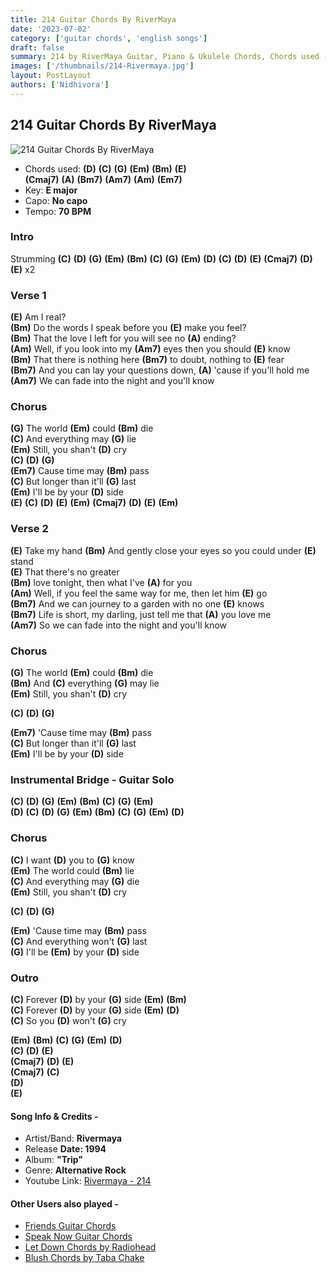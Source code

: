 ```yaml
---
title: 214 Guitar Chords By RiverMaya
date: '2023-07-02'
category: ['guitar chords', 'english songs']
draft: false
summary: 214 by RiverMaya Guitar, Piano & Ukulele Chords, Chords used - (D) (C) (G) (Em) (Bm) (E) (Cmaj7) (A) (Bm7), Key - E Major.
images: ['/thumbnails/214-Rivermaya.jpg']
layout: PostLayout
authors: ['Nidhivora']
---
```


## 214 Guitar Chords By RiverMaya

![214 Guitar Chords By RiverMaya](/thumbnails/214-Rivermaya.jpg)

- Chords used: **(D)** **(C)** **(G)** **(Em)** **(Bm)** **(E)**\
  **(Cmaj7)** **(A)** **(Bm7)** **(Am7)** **(Am)** **(Em7)**
- Key: **E major**
- Capo: **No capo**
- Tempo: **70 BPM**


### Intro

Strumming **(C)** **(D)** **(G)** **(Em)** **(Bm)** **(C)** **(G)** **(Em)** **(D)** **(C)** **(D)** **(E)** **(Cmaj7)** **(D)** **(E)** x2

### Verse 1

**(E)** Am I real? \
**(Bm)** Do the words I speak before you **(E)** make you feel? \
**(Bm)** That the love I left for you will see no **(A)** ending? \
**(Am)** Well, if you look into my **(Am7)** eyes then you should **(E)** know \
**(Bm)** That there is nothing here **(Bm7)** to doubt, nothing to **(E)** fear \
**(Bm7)** And you can lay your questions down, **(A)** 'cause if you'll hold me \
**(Am7)** We can fade into the night and you'll know

### Chorus

**(G)** The world **(Em)** could **(Bm)** die \
**(C)** And everything may **(G)** lie \
**(Em)** Still, you shan't **(D)** cry \
**(C)** **(D)** **(G)** \
**(Em7)** Cause time may **(Bm)** pass \
**(C)** But longer than it'll **(G)** last \
**(Em)** I'll be by your **(D)** side \
**(E)** **(C)** **(D)** **(E)** **(Em)** **(Cmaj7)** **(D)** **(E)** **(Em)**

### Verse 2

**(E)** Take my hand **(Bm)** And gently close your eyes so you could under **(E)** stand \
**(E)** That there's no greater \
**(Bm)** love tonight, then what I've **(A)** for you \
**(Am)** Well, if you feel the same way for me, then let him **(E)** go \
**(Bm7)** And we can journey to a garden with no one **(E)** knows \
**(Bm7)** Life is short, my darling, just tell me that **(A)** you love me \
**(Am7)** So we can fade into the night and you'll know

### Chorus

**(G)** The world **(Em)** could **(Bm)** die \
**(Bm)** And **(C)** everything **(G)** may lie \
**(Em)** Still, you shan't **(D)** cry

**(C)** **(D)** **(G)**

**(Em7)** 'Cause time may **(Bm)** pass \
**(C)** But longer than it'll **(G)** last \
**(Em)** I'll be by your **(D)** side

### Instrumental Bridge - Guitar Solo

**(C)** **(D)** **(G)** **(Em)** **(Bm)** **(C)** **(G)** **(Em)**\
 **(D)** **(C)** **(D)** **(G)** **(Em)** **(Bm)** **(C)** **(G)** **(Em)** **(D)**

### Chorus

**(C)** I want **(D)** you to **(G)** know \
**(Em)** The world could **(Bm)** lie \
**(C)** And everything may **(G)** die \
**(Em)** Still, you shan't **(D)** cry

**(C)** **(D)** **(G)**

**(Em)** 'Cause time may **(Bm)** pass \
**(C)** And everything won't **(G)** last \
**(G)** I'll be **(Em)** by your **(D)** side

### Outro

**(C)** Forever **(D)** by your **(G)** side **(Em)** **(Bm)** \
**(C)** Forever **(D)** by your **(G)** side **(Em)** **(D)** \
**(C)** So you **(D)** won't **(G)** cry

**(Em)** **(Bm)** **(C)** **(G)** **(Em)** **(D)** \
**(C)** **(D)** **(E)** \
**(Cmaj7)** **(D)** **(E)** \
**(Cmaj7)** **(C)** \
**(D)** \
**(E)**

#### Song Info & Credits -

- Artist/Band: **Rivermaya**
- Release **Date: 1994**
- Album: **"Trip"**
- Genre: **Alternative Rock**
- Youtube Link: [Rivermaya - 214](https://www.youtube.com/watch?v=d59MC-PEJK0)

#### Other Users also played -

- [Friends Guitar Chords](https://www.chordsco.com/chords/friends-guitar-chords-by-justin-bieber-bloodpop)
- [Speak Now Guitar Chords](https://www.chordsco.com/chords/speak-now-guitar-chords-by-taylor-swift)
- [Let Down Chords by Radiohead](https://www.chordsco.com/chords/let-down-chords-by-radiohead)
- [Blush Chords by Taba Chake](https://www.chordsco.com/chords/blush-guitar-chords-by-taba-chake)
